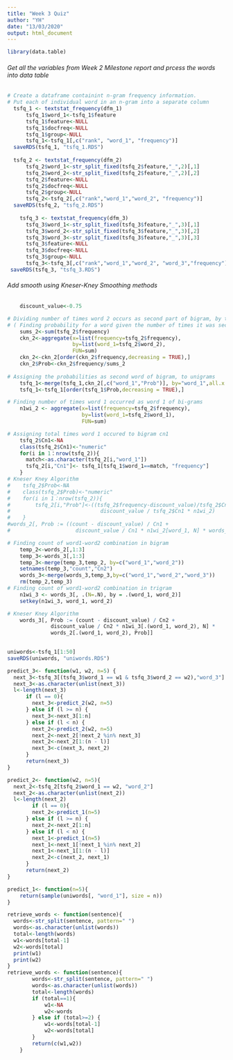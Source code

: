 ---
title: "Week 3 Quiz"
author: "YH"
date: "13/03/2020"
output: html_document
---
```{r initiate}
library(data.table)
```

###### Get all the variables from Week 2 Milestone report and prcess the words into data table
```{r Processing tokens}
# Create a dataframe containint n-gram frequency information.
# Put each of individual word in an n-gram into a separate column
  tsfq_1 <- textstat_frequency(dfm_1)
      tsfq_1$word_1<-tsfq_1$feature
      tsfq_1$feature<-NULL
      tsfq_1$docfreq<-NULL
      tsfq_1$group<-NULL
      tsfq_1<-tsfq_1[,c("rank", "word_1", "frequency")]
  saveRDS(tsfq_1, "tsfq_1.RDS")
  
  tsfq_2 <- textstat_frequency(dfm_2)
      tsfq_2$word_1<-str_split_fixed(tsfq_2$feature,"_",2)[,1]
      tsfq_2$word_2<-str_split_fixed(tsfq_2$feature,"_",2)[,2]
      tsfq_2$feature<-NULL
      tsfq_2$docfreq<-NULL
      tsfq_2$group<-NULL
      tsfq_2<-tsfq_2[,c("rank","word_1","word_2", "frequency")]
  saveRDS(tsfq_2, "tsfq_2.RDS")
    
    tsfq_3 <- textstat_frequency(dfm_3)
      tsfq_3$word_1<-str_split_fixed(tsfq_3$feature,"_",3)[,1]
      tsfq_3$word_2<-str_split_fixed(tsfq_3$feature,"_",3)[,2]
      tsfq_3$word_3<-str_split_fixed(tsfq_3$feature,"_",3)[,3]
      tsfq_3$feature<-NULL
      tsfq_3$docfreq<-NULL
      tsfq_3$group<-NULL
      tsfq_3<-tsfq_3[,c("rank","word_1","word_2", "word_3","frequency")]
 saveRDS(tsfq_3, "tsfq_3.RDS")


```

###### Add smooth using Kneser-Kney Smoothing methods
```{r KKS 2gram}

    discount_value<-0.75

# Dividing number of times word 2 occurs as second part of bigram, by total number of bigrams.  
# ( Finding probability for a word given the number of times it was second word of a bigram)
    sums_2<-sum(tsfq_2$frequency)
    ckn_2<-aggregate(x=list(frequency=tsfq_2$frequency),
                     by=list(word_1=tsfq_2$word_2),
                     FUN=sum)
    ckn_2<-ckn_2[order(ckn_2$frequency,decreasing = TRUE),]
    ckn_2$Prob<-ckn_2$frequency/sums_2
    
# Assigning the probabilities as second word of bigram, to unigrams
    tsfq_1<-merge(tsfq_1,ckn_2[,c("word_1","Prob")], by="word_1",all.x = TRUE)
    tsfq_1<-tsfq_1[order(tsfq_1$Prob,decreasing = TRUE),]

# Finding number of times word 1 occurred as word 1 of bi-grams
    n1wi_2 <- aggregate(x=list(frequency=tsfq_2$frequency),
                        by=list(word_1=tsfq_2$word_1),
                        FUN=sum)

# Assigning total times word 1 occured to bigram cn1
    tsfq_2$Cn1<-NA
    class(tsfq_2$Cn1)<-"numeric"
    for(i in 1：nrow(tsfq_2)){
      match<-as.character(tsfq_2[i,"word_1"])
      tsfq_2[i,"Cn1"]<- tsfq_1[tsfq_1$word_1==match, "frequency"]
    }
# Kneser Kney Algorithm
#    tsfq_2$Prob<-NA
#    class(tsfq_2$Prob)<-"numeric"
#    for(i in 1：nrow(tsfq_2)){
#        tsfq_2[i,"Prob"]<-((tsfq_2$frequency-discount_value)/tsfq_2$Cn1 +
#                             discount_value / tsfq_2$Cn1 * n1wi_2)
#    }
#words_2[, Prob := ((count - discount_value) / Cn1 + 
#                     discount_value / Cn1 * n1wi_2[word_1, N] * words_1[word_2, Prob])]


```

```{r KKS 3gram}

# Finding count of word1-word2 combination in bigram 
    temp_2<-words_2[,1:3]
    temp_3<-words_3[,1:3]
    temp_3<-merge(temp_3,temp_2, by=c("word_1","word_2"))
    setnames(temp_3,"count","Cn2")
    words_3<-merge(words_3,temp_3,by=c("word_1","word_2","word_3"))
    rm(temp_2,temp_3)
# Finding count of word1-word2 combination in trigram
    n1wi_3 <- words_3[, .(N=.N), by = .(word_1, word_2)]
    setkey(n1wi_3, word_1, word_2)

# Kneser Kney Algorithm
    words_3[, Prob := (count - discount_value) / Cn2 + 
              discount_value / Cn2 * n1wi_3[.(word_1, word_2), N] *
              words_2[.(word_1, word_2), Prob]]

    
uniwords<-tsfq_1[1:50]
saveRDS(uniwords, "uniwords.RDS")
```

```{r prediction}
predict_3<- function(w1, w2, n=5) {
  next_3<-tsfq_3[(tsfq_3$word_1 == w1 & tsfq_3$word_2 == w2),"word_3"]
  next_3<-as.character(unlist(next_3))
  l<-length(next_3)
      if (l == 0){
        next_3<-predict_2(w2, n=5)
      } else if (l >= n) {
        next_3<-next_3[1:n]
      } else if (l < n) {
        next_2<-predict_2(w2, n=5)
        next_2<-next_2[!next_2 %in% next_3]
        next_2<-next_2[1:(n - l)]
        next_3<-c(next_3, next_2)
      }
      return(next_3)
}

predict_2<- function(w2, n=5){
  next_2<-tsfq_2[tsfq_2$word_1 == w2, "word_2"]
  next_2<-as.character(unlist(next_2))
  l<-length(next_2)
        if (l == 0){
        next_2<-predict_1(n=5)
      } else if (l >= n) {
        next_2<-next_2[1:n]
      } else if (l < n) {
        next_1<-predict_1(n=5)
        next_1<-next_1[!next_1 %in% next_2]
        next_1<-next_1[1:(n - l)]
        next_2<-c(next_2, next_1)
      }
      return(next_2)
}

predict_1<- function(n=5){
    return(sample(uniwords[, "word_1"], size = n))
}

retrieve_words <- function(sentence){
  words<-str_split(sentence, pattern=" ")
  words<-as.character(unlist(words))
  total<-length(words)
  w1<-words[total-1]
  w2<-words[total]
  print(w1)
  print(w2)
}
retrieve_words <- function(sentence){
        words<-str_split(sentence, pattern=" ")
        words<-as.character(unlist(words))
        total<-length(words)
        if (total==1){
            w1<-NA
            w2<-words
        } else if (total>=2) {
            w1<-words[total-1]
            w2<-words[total]
        }
        return(c(w1,w2))
    }
```
